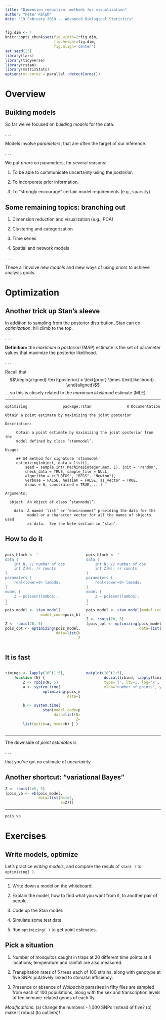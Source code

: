 ```yaml
---
title: "Dimension reduction: methods for visualization"
author: "Peter Ralph"
date: "19 February 2018 -- Advanced Biological Statistics"
---
```


```r
fig.dim <- 4
knitr::opts_chunk$set(fig.width=2*fig.dim,
                      fig.height=fig.dim,
                      fig.align='center')
set.seed(23)
library(lars)
library(tidyverse)
library(rstan)
library(matrixStats)
options(mc.cores = parallel::detectCores())
```

# Overview

## Building models

So far we've focused on *building models* for the data.

. . .

Models involve *parameters*, that are often the target of our inference.

. . .

We put *priors* on parameters, for several reasons:

1. To be able to communicate uncertainty using the *posterior*.

2. To incorporate prior information.

3. To "strongly encourage" certain model requirements (e.g., sparsity).


## Some remaining topics: branching out

1. Dimension reduction and visualization (e.g., PCA)

2. Clustering and categorization

3. Time series

4. Spatial and network models

. . .

These all involve new *models*
and mew ways of using *priors*
to achieve analysis goals.


# Optimization

## Another trick up Stan's sleeve

In addition to sampling from the posterior distribution,
Stan can do *optimization*:
hill climb to the top.

. . .

**Definition:** the *maximum a posteriori* (MAP) estimate
is the set of parameter values that maximize the posterior likelihood.

. . .

Recall that
$$\begin{aligned}
    \text{posterior} = \text{prior} \times \text{likelihood} .
\end{aligned}$$
... so this is closely related to the *maximum likelihood* estimate (MLE).

---------------------

```
optimizing                package:rstan                R Documentation

Obtain a point estimate by maximizing the joint posterior

Description:

     Obtain a point estimate by maximizing the joint posterior from the
     model defined by class ‘stanmodel’.

Usage:

     ## S4 method for signature 'stanmodel'
     optimizing(object, data = list(), 
         seed = sample.int(.Machine$integer.max, 1), init = 'random', 
         check_data = TRUE, sample_file = NULL, 
         algorithm = c("LBFGS", "BFGS", "Newton"),
         verbose = FALSE, hessian = FALSE, as_vector = TRUE, 
         draws = 0, constrained = TRUE, ...)   
     
Arguments:

  object: An object of class ‘stanmodel’.

    data: A named ‘list’ or ‘environment’ providing the data for the
          model or a character vector for all the names of objects used
          as data.  See the Note section in ‘stan’.

```

## How to do it

::: {.columns}
::::::::: {.column width=50%}

```r
pois_block <- "
data {
    int N; // number of obs
    int Z[N]; // counts
}
parameters {
    real<lower=0> lambda;
}
model {
    Z ~ poisson(lambda);
}
"
pois_model <- stan_model(
                model_code=pois_block)

Z <- rpois(20, 5)
pois_opt <- optimizing(pois_model,
                       data=list(N=20,
                                 Z=Z))
```



:::
::::::::: {.column width=50%}

```r
pois_block <- "
data {
    int N; // number of obs
    int Z[N]; // counts
}
parameters {
    real<lower=0> lambda;
}
model {
    Z ~ poisson(lambda);
}
"
pois_model <- stan_model(model_code=pois_block)

Z <- rpois(20, 5)
(pois_opt <- optimizing(pois_model,
                        data=list(N=20,
                                  Z=Z)))
```


:::
:::::::::


## It is fast

::: {.columns}
::::::::: {.column width=50%}


```r
timings <- lapply(10^(1:5), 
    function (N) {
        Z <- rpois(N, 5)
        a <- system.time(
                 optimizing(pois_model,
                            data=list(N=N,
                                      Z=Z)))
        b <- system.time(
                 stan(model_code=pois_block,
                      data=list(N=N,
                                Z=Z)))
        list(optim=a, mcmc=b) } )
```

:::
::::::::: {.column width=50%}

```r
matplot(10^(1:5), 
        do.call(rbind, lapply(timings, sapply, "[[", "elapsed")),
        type='l', lty=1, log='x',
        xlab="number of points", ylab="seconds, elapsed")
```

:::
:::::::::

-----------------------

The downside of *point estimates* is

. . .

that you've got no estimate of *uncertainty*.


## Another shortcut: "variational Bayes"


```r
Z <- rpois(1e5, 5)
(pois_vb <- vb(pois_model,
               data=list(N=1e5,
                         Z=Z)))
```

------------------

```r
pois_vb
```



# Exercises

## Write models, optimize

Let's practice *writing models*,
and compare the resuls of `stan( )` to `optimizing( )`.

----------------------

1. Write down a model on the whiteboard.

2. Explain the model, how to find what you want from it,
   to another pair of people.

3. Code up the Stan model.

4. Simulate some test data.

5. Run `optimizing( )` to get point estimates.


## Pick a situation

1. Number of mosquitos caught in traps
   at 20 different time points at 4 locations;
   temperature and rainfall are also measured.

2. Transpiration rates of 5 trees each of 100 strains,
   along with genotype at five SNPs putatively linked to stomatal efficiency.

3. Presence or absence of *Wolbachia* parasites
   in fifty flies are sampled from each of 100 populations,
   along with the sex and transcription levels of ten immune-related genes of each fly.

*Modifications:* 
(a) change the numbers - 1,000 SNPs instead of five?
(b) make it robust (to outliers)!

